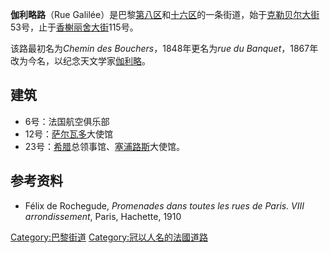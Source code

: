 {{Paris_streetbox
| arr_num=8，16
| streetname=伽利略路<br />Rue Galilée
| x=
| y= 
| paris_map= 
| arr1=8，16
| quarter=
| begins= 克勒贝尔大街 
| ends=  香榭丽舍大街
| length= 
| width= 
| creation= 1790年 
| denomination= 1867年
| area_map=
| caption= 
}}

'''伽利略路'''（Rue Galilée）是巴黎[[巴黎第八区|第八区]]和[[巴黎十六区|十六区]]的一条街道，始于[[克勒贝尔大街|克勒贝尔大街]]53号，止于[[香榭丽舍大街|香榭丽舍大街]]115号。

该路最初名为''Chemin des Bouchers''，1848年更名为''rue du Banquet''，1867年改为今名，以纪念天文学家[[伽利略|伽利略]]。

== 建筑 ==
* 6号：法国航空俱乐部
* 12号：[[萨尔瓦多|萨尔瓦多]]大使馆
* 23号：[[希腊|希腊]]总领事馆、[[塞浦路斯|塞浦路斯]]大使馆。

== 参考资料 ==
* Félix de Rochegude, ''Promenades dans toutes les rues de Paris. VIII{{e}} arrondissement'', Paris, Hachette, 1910

[[Category:巴黎街道|Category:巴黎街道]]
[[Category:冠以人名的法國道路|Category:冠以人名的法國道路]]